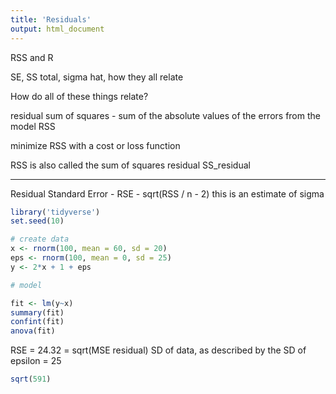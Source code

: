 ```yaml
---
title: 'Residuals'
output: html_document
---
```


RSS and R


SE, SS total, sigma hat, how they all relate

How do all of these things relate?

residual sum of squares - sum of the absolute values of the errors from the model
RSS

minimize RSS with a cost or loss function

RSS is also called the sum of squares residual SS_residual


---- 


Residual Standard Error - RSE - sqrt(RSS / n - 2)
this is an estimate of sigma


```r
library('tidyverse')
set.seed(10)

# create data
x <- rnorm(100, mean = 60, sd = 20)
eps <- rnorm(100, mean = 0, sd = 25)
y <- 2*x + 1 + eps

# model 

fit <- lm(y~x) 
summary(fit)
confint(fit)
anova(fit)
```


RSE = 24.32 = sqrt(MSE residual)
SD of data, as described by the SD of epsilon = 25


```r
sqrt(591)
```

